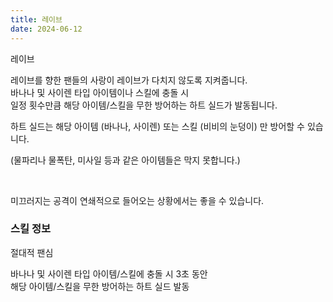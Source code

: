 ```yaml
---
title: 레이브
date: 2024-06-12
---
```


<Sprite className="character" backgroundPosition="-1651px -373px">레이브</Sprite>

<Bq>레이브를 향한 팬들의 사랑이 레이브가 다치지 않도록 지켜줍니다. <br/>
바나나 및 사이렌 타입 아이템이나 스킬에 충돌 시 <br/>
일정 횟수만큼 해당 아이템/스킬을 무한 방어하는 하트 실드가 발동됩니다.</Bq>

하트 실드는 해당 아이템 (바나나, 사이렌) 또는 스킬 (비비의 눈덩이) 만 방어할 수 있습니다. 

(물파리나 물폭탄, 미사일 등과 같은 아이템들은 막지 못합니다.)

<br/>

미끄러지는 공격이 연쇄적으로 들어오는 상황에서는 좋을 수 있습니다.


### 스킬 정보

<Sprite className="skill" backgroundPosition="-280px -100px">절대적 팬심</Sprite>

<Info diffText="초보자 추천" titleText="절대적 팬심" tagText="패시브"/>

<Bq>바나나 및 사이렌 타입 아이템/스킬에 충돌 시 3초 동안 <br/>
해당 아이템/스킬을 무한 방어하는 하트 실드 발동</Bq>

<TagList title="발동 횟수">
    <Tag name="일반" text1="4회"/>
    <Tag name="고급" text1="5회"/>
    <Tag name="희귀" text1="6회"/>
    <Tag name="영웅" text1="37회"/>
    <Tag name="전설" text1="8회"/>
</TagList>